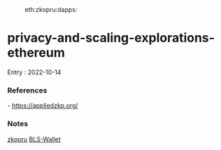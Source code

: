 :eth:zkopru:dapps:

= privacy-and-scaling-explorations-ethereum =

Entry : 2022-10-14

=== References ===
- https://appliedzkp.org/ 

=== Notes ===

[[zkopru]]
[[BLS-Wallet]]
  

